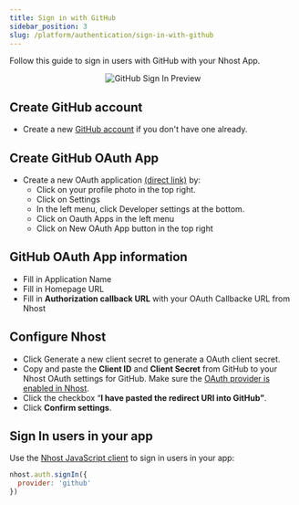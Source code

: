 ```yaml
---
title: Sign in with GitHub
sidebar_position: 3
slug: /platform/authentication/sign-in-with-github
---
```


Follow this guide to sign in users with GitHub with your Nhost App.

<p align="center">
  <img
    alt="GitHub Sign In Preview"
    src="/img/social-providers/github-preview.svg"
    width={480}
    height={267}
  />
</p>

## Create GitHub account

- Create a new [GitHub account](https://github.com/signup) if you don't have one already.

## Create GitHub OAuth App

- Create a new OAuth application [(direct link)](https://github.com/settings/applications/new) by:
  - Click on your profile photo in the top right.
  - Click on Settings
  - In the left menu, click Developer settings at the bottom.
  - Click on Oauth Apps in the left menu
  - Click on New OAuth App button in the top right

## GitHub OAuth App information

- Fill in Application Name
- Fill in Homepage URL
- Fill in **Authorization callback URL** with your OAuth Callbacke URL from Nhost

## Configure Nhost

- Click Generate a new client secret to generate a OAuth client secret.
- Copy and paste the **Client ID** and **Client Secret** from GitHub to your Nhost OAuth settings for GitHub. Make sure the [OAuth provider is enabled in Nhost](/platform/authentication/social-sign-in#enabling-social-sign-in-provider).
- Click the checkbox “**I have pasted the redirect URI into GitHub”**.
- Click **Confirm settings**.

## Sign In users in your app

Use the [Nhost JavaScript client](/reference/javascript) to sign in users in your app:

```js
nhost.auth.signIn({
  provider: 'github'
})
```
